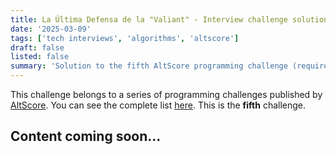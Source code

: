 ```yaml
---
title: La Última Defensa de la "Valiant" - Interview challenge solution
date: '2025-03-09'
tags: ['tech interviews', 'algorithms', 'altscore']
draft: false
listed: false
summary: 'Solution to the fifth AltScore programming challenge (requires 300 points to unlock)'
---
```


This challenge belongs to a series of programming challenges published by [AltScore](https://www.altscore.ai/).
You can see the complete list [here](/blog/altscore-makers-challenge/0-reto-altscore). This is the **fifth** challenge.

## Content coming soon... 